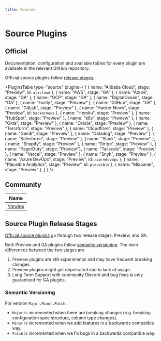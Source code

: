 ```yaml
---
title: Sources
---
```



# Source Plugins

## Official

Documentation, configuration and available tables for every plugin are available in the relevant GitHub repository.

Official source plugins follow [release stages](#source-plugin-release-stages).

<PluginsTable
    type="source"
    plugins={
        [
            { name: "Alibaba Cloud", stage: "Preview", id: `alicloud` },
            { name: "AWS", stage: "GA" },
            { name: "Azure", stage: "GA" },
            { name: "GCP", stage: "GA" },
            { name: "DigitalOcean", stage: "GA" },
            { name: "Fastly", stage: "Preview" },
            { name: "GitHub", stage: "GA" },
            { name: "GitLab", stage: "Preview" },
            { name: "Hacker News", stage: "Preview", id: `hackernews` },
            { name: "Heroku", stage: "Preview" },
            { name: "HubSpot", stage: "Preview" },
            { name: "k8s", stage: "Preview" },
            { name: "Okta", stage: "Preview" },
            { name: "Oracle", stage: "Preview" },
            { name: "Terraform", stage: "Preview" },
            { name: "Cloudflare", stage: "Preview" },
            { name: "Gandi", stage: "Preview" },
            { name: "Datadog", stage: "Preview" },
            { name: "Salesforce", stage: "Preview" },
            { name: "Slack", stage: "Preview" },
            { name: "Shopify", stage: "Preview" },
            { name: "Stripe", stage: "Preview" },
            { name: "PagerDuty", stage: "Preview"},
            { name: "Tailscale", stage: "Preview" },
            { name: "Vercel", stage: "Preview" },
            { name: "Snyk", stage: "Preview" },
            { name: "Azure DevOps", stage: "Preview", id: `azuredevops` },
            { name: "Plausible Analytics", stage: "Preview", id: `plausible` },
            { name: "Mixpanel", stage: "Preview" },
        ]
    }
/>

## Community

| **Name**                                                     |
| ------------------------------------------------------------ |
| [Yandex](https://github.com/yandex-cloud/cq-provider-yandex) |

## Source Plugin Release Stages

[Official source plugins](#official) go through two release stages: Preview, and GA.

Both Preview and GA plugins follow [semantic versioning](#semantic-versioning).
The main differences between the two stages are:

1. Preview plugins are still experimental and may have frequent breaking changes.
2. Preview plugins might get deprecated due to lack of usage.
3. Long Term Support with community Discord and bug fixes is only guaranteed for GA plugins.

### Semantic Versioning

For version `Major.Minor.Patch`:

- `Major` is incremented when there are breaking changes (e.g. breaking configuration spec structure, column type changes).
- `Minor` is incremented when we add features in a backwards compatible way.
- `Patch` is incremented when we fix bugs in a backwards compatible way.
